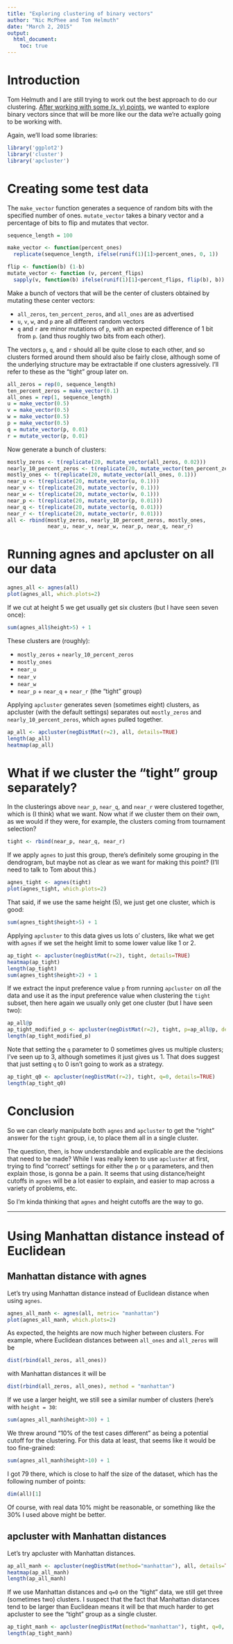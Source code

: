 ```yaml
---
title: "Exploring clustering of binary vectors"
author: "Nic McPhee and Tom Helmuth"
date: "March 2, 2015"
output: 
  html_document:
    toc: true
---
```


# Introduction

Tom Helmuth and I are still trying to work out the best approach to do our clustering. [After working with some (x, y) points](http://rpubs.com/NicMcPhee/63527), we wanted to explore binary vectors since that will be more like our the data we're actually going to be working with.

Again, we'll load some libraries:

```r
library('ggplot2')
library('cluster')
library('apcluster')
```

# Creating some test data

The `make_vector` function generates a sequence of random bits with the specified number of ones. `mutate_vector` takes a binary vector and a percentage of bits to flip and mutates that vector.

```r
sequence_length = 100

make_vector <- function(percent_ones) 
  replicate(sequence_length, ifelse(runif(1)[1]>percent_ones, 0, 1))

flip <- function(b) (1-b)
mutate_vector <- function (v, percent_flips)
  sapply(v, function(b) ifelse(runif(1)[1]<percent_flips, flip(b), b))
```

Make a bunch of vectors that will be the center of clusters obtained by mutating these center vectors:

 * `all_zeros`, `ten_percent_zeros`, and `all_ones` are as advertised
 * `u`, `v`, `w`, and `p` are all different random vectors
 * `q` and `r` are minor mutations of `p`, with an expected difference of 1 bit from `p`. (and thus roughly two bits from each other).
 
 The vectors `p`, `q`, and `r` should all be quite close to each other, and so clusters formed around them should also be fairly close, although some of the underlying structure may be extractable if one clusters agressively. I'll refer to these as the "tight" group later on. 

```r
all_zeros = rep(0, sequence_length)
ten_percent_zeros = make_vector(0.1)
all_ones = rep(1, sequence_length)
u = make_vector(0.5)
v = make_vector(0.5)
w = make_vector(0.5)
p = make_vector(0.5)
q = mutate_vector(p, 0.01)
r = mutate_vector(p, 0.01)
```

Now generate a bunch of clusters:

```r
mostly_zeros <- t(replicate(20, mutate_vector(all_zeros, 0.02)))
nearly_10_percent_zeros <- t(replicate(20, mutate_vector(ten_percent_zeros, 0.02)))
mostly_ones <- t(replicate(20, mutate_vector(all_ones, 0.1)))
near_u <- t(replicate(20, mutate_vector(u, 0.1)))
near_v <- t(replicate(20, mutate_vector(v, 0.1)))
near_w <- t(replicate(20, mutate_vector(w, 0.1)))
near_p <- t(replicate(20, mutate_vector(p, 0.01)))
near_q <- t(replicate(20, mutate_vector(q, 0.01)))
near_r <- t(replicate(20, mutate_vector(r, 0.01)))
all <- rbind(mostly_zeros, nearly_10_percent_zeros, mostly_ones, 
             near_u, near_v, near_w, near_p, near_q, near_r)
```

# Running agnes and apcluster on all our data

```r
agnes_all <- agnes(all)
plot(agnes_all, which.plots=2)
```

If we cut at height 5 we get usually get six clusters (but I have seen seven once):

```r
sum(agnes_all$height>5) + 1
```

These clusters are (roughly):

 * `mostly_zeros` + `nearly_10_percent_zeros`
 * `mostly_ones`
 * `near_u`
 * `near_v`
 * `near_w`
 * `near_p` + `near_q` + `near_r` (the "tight" group)

Applying `apcluster` generates seven (sometimes eight) clusters, as apcluster (with the default settings) separates out `mostly_zeros` and `nearly_10_percent_zeros`, which `agnes` pulled together.

```r
ap_all <- apcluster(negDistMat(r=2), all, details=TRUE)
length(ap_all)
heatmap(ap_all)
```

# What if we cluster the "tight" group separately?

In the clusterings above `near_p`, `near_q`, and `near_r` were clustered together, which is (I think) what we want. Now what if we cluster them on their own, as we would if they were, for example, the clusters coming from tournament selection?

```r
tight <- rbind(near_p, near_q, near_r)
```

If we apply `agnes` to just this group, there's definitely some grouping in the dendrogram, but maybe not as clear as we want for making this point? (I'll need to talk to Tom about this.)

```r
agnes_tight <- agnes(tight)
plot(agnes_tight, which.plots=2)
```

That said, if we use the same height (5), we just get one cluster, which is good:
```r
sum(agnes_tight$height>5) + 1
```

Applying `apcluster` to this data gives us lots o' clusters, like what we get with `agnes` if we set the height limit to some lower value like 1 or 2.

```r
ap_tight <- apcluster(negDistMat(r=2), tight, details=TRUE)
heatmap(ap_tight)
length(ap_tight)
sum(agnes_tight$height>2) + 1
```

If we extract the input preference value `p` from running `apcluster` on _all_ the data and use it as the input preference value when clustering the `tight` subset, then here again we usually only get one cluster (but I have seen two): 

```r
ap_all@p
ap_tight_modified_p <- apcluster(negDistMat(r=2), tight, p=ap_all@p, details=TRUE)
length(ap_tight_modified_p)
```

Note that setting the `q` parameter to 0 sometimes gives us multiple clusters; I've seen up to 3, although sometimes it just gives us 1. That does suggest that just setting `q` to 0 isn't going to work as a strategy.

```r
ap_tight_q0 <- apcluster(negDistMat(r=2), tight, q=0, details=TRUE)
length(ap_tight_q0)
```

# Conclusion

So we can clearly manipulate both `agnes` and `apcluster` to get the "right" answer for the `tight` group, i.e, to place them all in a single cluster.

The question, then, is how understandable and explicable are the decisions that need to be made? While I was really keen to use `apcluster` at first, trying to find "correct' settings for either the `p` or `q` parameters, and then explain those, is gonna be a pain. It seems that using distance/height cutoffs in `agnes` will be a lot easier to explain, and easier to map across a variety of problems, etc.

So I'm kinda thinking that `agnes` and height cutoffs are the way to go.

---

# Using Manhattan distance instead of Euclidean

## Manhattan distance with agnes

Let's try using Manhattan distance instead of Euclidean distance when using `agnes`.

```r
agnes_all_manh <- agnes(all, metric= "manhattan")
plot(agnes_all_manh, which.plots=2)
```

As expected, the heights are now much higher between clusters. For example, where Euclidean distances between `all_ones` and `all_zeros` will be

```r
dist(rbind(all_zeros, all_ones))
```

with Manhattan distances it will be

```r
dist(rbind(all_zeros, all_ones), method = "manhattan")
```

If we use a larger height, we still see a similar number of clusters (here's with `height = 30`:

```r
sum(agnes_all_manh$height>30) + 1
```

We threw around "10% of the test cases different" as being a potential cutoff for the clustering. For this data at least, that seems like it would be too fine-grained:

```r
sum(agnes_all_manh$height>10) + 1
```

I got 79 there, which is close to half the size of the dataset, which has the following number of points:

```r
dim(all)[1]
```

Of course, with real data 10% might be reasonable, or something like the 30% I used above might be better.

## apcluster with Manhattan distances

Let's try apcluster with Manhattan distances.

```r
ap_all_manh <- apcluster(negDistMat(method="manhattan"), all, details=TRUE)
heatmap(ap_all_manh)
length(ap_all_manh)
```

If we use Manhattan distances and `q=0` on the "tight" data, we still get three (sometimes two) clusters. I suspect that the fact that Manhattan distances tend to be larger than Euclidean means it will be that much harder to get apcluster to see the "tight" group as a single cluster.

```r
ap_tight_manh <- apcluster(negDistMat(method="manhattan"), tight, q=0, details=TRUE)
length(ap_tight_manh)
```
